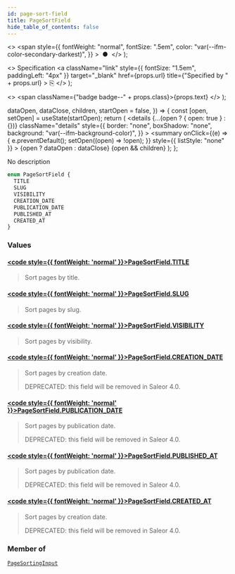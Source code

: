 ```yaml
---
id: page-sort-field
title: PageSortField
hide_table_of_contents: false
---
```


  <>
    <span
      style={{
        fontWeight: "normal",
        fontSize: ".5em",
        color: "var(--ifm-color-secondary-darkest)",
      }}
    >
      &nbsp;●&nbsp;
    </span>
  </>
);

  <>
    Specification
    <a
      className="link"
      style={{ fontSize: "1.5em", paddingLeft: "4px" }}
      target="\_blank"
      href={props.url}
      title={"Specified by " + props.url}
    >
      ⎘
    </a>
  </>
);

  <>
    <span className={"badge badge--" + props.class}>{props.text}</span>
  </>
);


  dataOpen,
  dataClose,
  children,
  startOpen = false,
}) => {
  const [open, setOpen] = useState(startOpen);
  return (
    <details
      {...(open ? { open: true } : {})}
      className="details"
      style={{
        border: "none",
        boxShadow: "none",
        background: "var(--ifm-background-color)",
      }}
    >
      <summary
        onClick={(e) => {
          e.preventDefault();
          setOpen((open) => !open);
        }}
        style={{ listStyle: "none" }}
      >
        {open ? dataOpen : dataClose}
      </summary>
      {open && children}
    </details>
  );
};

No description

```graphql
enum PageSortField {
  TITLE
  SLUG
  VISIBILITY
  CREATION_DATE
  PUBLICATION_DATE
  PUBLISHED_AT
  CREATED_AT
}
```

### Values

#### [<code style={{ fontWeight: 'normal' }}>PageSortField.<b>TITLE</b></code>](#)

> Sort pages by title.

#### [<code style={{ fontWeight: 'normal' }}>PageSortField.<b>SLUG</b></code>](#)

> Sort pages by slug.

#### [<code style={{ fontWeight: 'normal' }}>PageSortField.<b>VISIBILITY</b></code>](#)

> Sort pages by visibility.

#### [<code style={{ fontWeight: 'normal' }}>PageSortField.<b>CREATION_DATE</b></code>](#)

> Sort pages by creation date.
>
> DEPRECATED: this field will be removed in Saleor 4.0.

#### [<code style={{ fontWeight: 'normal' }}>PageSortField.<b>PUBLICATION_DATE</b></code>](#)

> Sort pages by publication date.
>
> DEPRECATED: this field will be removed in Saleor 4.0.

#### [<code style={{ fontWeight: 'normal' }}>PageSortField.<b>PUBLISHED_AT</b></code>](#)

> Sort pages by publication date.
>
> DEPRECATED: this field will be removed in Saleor 4.0.

#### [<code style={{ fontWeight: 'normal' }}>PageSortField.<b>CREATED_AT</b></code>](#)

> Sort pages by creation date.
>
> DEPRECATED: this field will be removed in Saleor 4.0.

### Member of

[`PageSortingInput`](../../../api-reference/pages/inputs/page-sorting-input) <Badge class="secondary" text="input"/>
